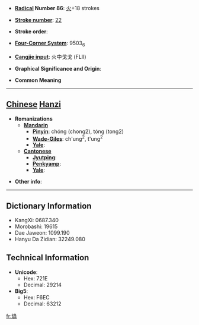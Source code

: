 * '''[[Wiktionary:Chinese radical index| Radical]] Number 86''': [[Wiktionary:Chinese radical index 火|火]]+18 strokes

* '''[[Wiktionary:Chinese total strokes index|Stroke number]]''': [[Wiktionary:Chinese total strokes index 22|22]]

* '''Stroke order''': 

* '''[[Wiktionary:Chinese four corner index|Four-Corner System]]''': 9503<sub>6</sub>

* '''[[Wiktionary:Chinese Cangjie index|Cangjie input]]''': 火中戈戈 (FLII)

* '''Graphical Significance and Origin''': 

* '''Common Meaning'''

----

== [[Chinese]] [[Hanzi]] ==

* '''Romanizations'''
** '''[[Mandarin]]'''
*** '''[[Pinyin]]''': chóng (chong2), tóng (tong2)
*** '''[[Wade-Giles]]''': ch'ung<sup>2</sup>, t'ung<sup>2</sup>
*** '''[[Yale]]''': 
** '''[[Cantonese]]'''
*** '''[[Jyutping]]''':
*** '''[[Penkyamp]]''': 
*** '''[[Yale]]''': 

* '''Other info''': 

----

== Dictionary Information ==

* KangXi: 0687.340
* Morobashi: 19615
* Dae Jaweon: 1099.190
* Hanyu Da Zidian: 32249.080

== Technical Information ==

* '''Unicode''':
** Hex: 721E
** Decimal: 29214
* '''Big5''':
** Hex: F6EC
** Decimal: 63212

[[fr:爞]]